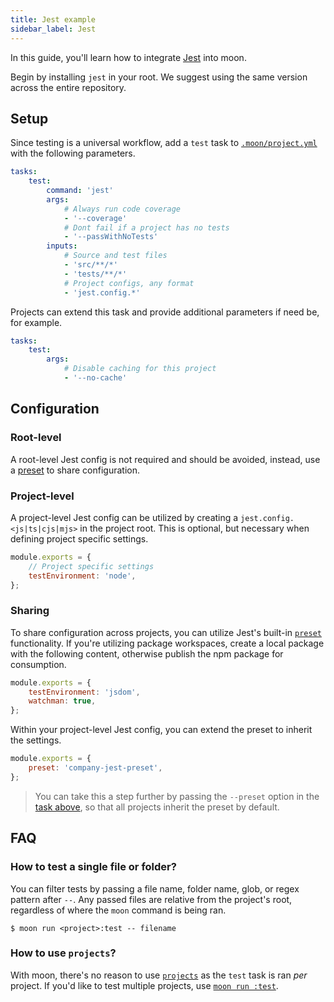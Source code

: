 ```yaml
---
title: Jest example
sidebar_label: Jest
---
```



In this guide, you'll learn how to integrate [Jest](https://jestjs.io/) into moon.

Begin by installing `jest` in your root. We suggest using the same version across the entire
repository.

<AddDepsTabs dep="jest" dev />

## Setup

Since testing is a universal workflow, add a `test` task to
[`.moon/project.yml`](../../config/global-project) with the following parameters.

```yaml title=".moon/project.yml"
tasks:
	test:
		command: 'jest'
		args:
			# Always run code coverage
			- '--coverage'
			# Dont fail if a project has no tests
			- '--passWithNoTests'
		inputs:
			# Source and test files
			- 'src/**/*'
			- 'tests/**/*'
			# Project configs, any format
			- 'jest.config.*'
```

Projects can extend this task and provide additional parameters if need be, for example.

```yaml title="<project>/project.yml"
tasks:
	test:
		args:
			# Disable caching for this project
			- '--no-cache'
```

## Configuration

### Root-level

A root-level Jest config is not required and should be avoided, instead, use a [preset](#sharing) to
share configuration.

### Project-level

A project-level Jest config can be utilized by creating a `jest.config.<js|ts|cjs|mjs>` in the
project root. This is optional, but necessary when defining project specific settings.

```js title="<project>/jest.config.js"
module.exports = {
	// Project specific settings
	testEnvironment: 'node',
};
```

### Sharing

To share configuration across projects, you can utilize Jest's built-in
[`preset`](https://jestjs.io/docs/configuration#preset-string) functionality. If you're utilizing
package workspaces, create a local package with the following content, otherwise publish the npm
package for consumption.

```js title="packages/company-jest-preset/jest-preset.js"
module.exports = {
	testEnvironment: 'jsdom',
	watchman: true,
};
```

Within your project-level Jest config, you can extend the preset to inherit the settings.

```js title="<project>/jest.config.js"
module.exports = {
	preset: 'company-jest-preset',
};
```

> You can take this a step further by passing the `--preset` option in the [task above](#setup), so
> that all projects inherit the preset by default.

## FAQ

### How to test a single file or folder?

You can filter tests by passing a file name, folder name, glob, or regex pattern after `--`. Any
passed files are relative from the project's root, regardless of where the `moon` command is being
ran.

```shell
$ moon run <project>:test -- filename
```

### How to use `projects`?

With moon, there's no reason to use
[`projects`](https://jestjs.io/docs/configuration#projects-arraystring--projectconfig) as the `test`
task is ran _per_ project. If you'd like to test multiple projects, use
[`moon run :test`](../../commands/run).
